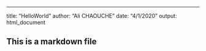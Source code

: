 ---
title: "HelloWorld"
author: "Ali CHAOUCHE"
date: "4/1/2020"
output: html_document


## This is a markdown file